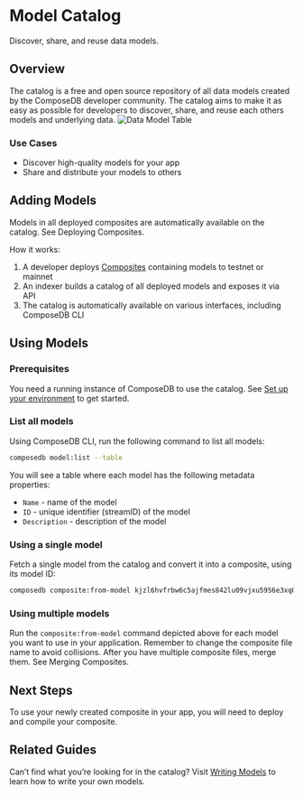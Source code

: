 # Model Catalog

Discover, share, and reuse data models.

## Overview

The catalog is a free and open source repository of all data models created by the ComposeDB developer community. The catalog aims to make it as easy as possible for developers to discover, share, and reuse each others models and underlying data.
![Data Model Table](/img/data-model-table.png)

### Use Cases

- Discover high-quality models for your app
- Share and distribute your models to others

## Adding Models

Models in all deployed composites are automatically available on the catalog. See Deploying Composites.

How it works:

1. A developer deploys [Composites](./composites.mdx) containing models to testnet or mainnet
2. An indexer builds a catalog of all deployed models and exposes it via API
3. The catalog is automatically available on various interfaces, including ComposeDB CLI

## Using Models

### Prerequisites

You need a running instance of ComposeDB to use the catalog. See [Set up your environment](../../set-up-your-environment.mdx) to get started.

### List all models

Using ComposeDB CLI, run the following command to list all models:

```sh
composedb model:list --table
```

You will see a table where each model has the following metadata properties:

- `Name` - name of the model
- `ID` - unique identifier (streamID) of the model
- `Description` - description of the model

### Using a single model

Fetch a single model from the catalog and convert it into a composite, using its model ID:

```sh
composedb composite:from-model kjzl6hvfrbw6c5ajfmes842lu09vjxu5956e3xq0xk12gp2jcf9s90cagt2god9 --output=my-composite.json
```

### Using multiple models

Run the `composite:from-model` command depicted above for each model you want to use in your application. Remember to change the composite file name to avoid collisions. After you have multiple composite files, merge them. See Merging Composites.

## Next Steps

To use your newly created composite in your app, you will need to deploy and compile your composite.

## Related Guides

Can’t find what you’re looking for in the catalog? Visit [Writing Models](./writing-models.mdx) to learn how to write your own models.
